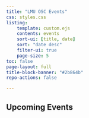 ```yaml
---
title: "LMU OSC Events"
css: styles.css
listing:
    template: custom.ejs
    contents: events
    sort-ui: [title, date]
    sort: "date desc"
    filter-ui: true
    page-size: 5
toc: false
page-layout: full
title-block-banner: "#2b864b"
repo-actions: false

---
```



## Upcoming Events

::: {#events}
:::
